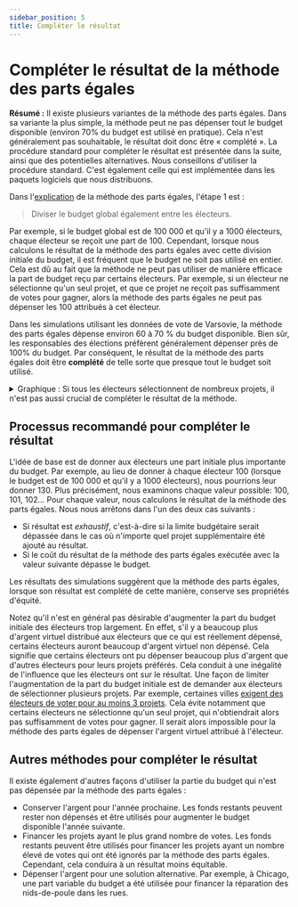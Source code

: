 ```yaml
---
sidebar_position: 5
title: Compléter le résultat
---
```



# Compléter le résultat de la méthode des parts égales

<div class="summary">
<b>Résumé :</b> Il existe plusieurs variantes de la méthode des parts égales. Dans sa variante la plus simple, la
méthode peut ne pas dépenser tout le budget disponible (environ 70% du budget est utilisé en pratique).
Cela n'est généralement pas souhaitable, le résultat doit donc être « complété ».
La procédure standard pour compléter le résultat est présentée dans la suite, ainsi que des potentielles alternatives.
Nous conseillons d'utiliser la procédure standard.
C'est également celle qui est implémentée dans les paquets logiciels que nous distribuons.
</div>

Dans l'[explication](../explanation) de la méthode des parts égales, l'étape 1 est :

> Diviser le budget global également entre les électeurs.

Par exemple, si le budget global est de <Currency>100 000</Currency> et qu'il y a 1000 électeurs, chaque électeur se
reçoit une part de <Currency>100</Currency>.
Cependant, lorsque nous calculons le résultat de la méthode des parts égales avec cette division initiale du budget,
il est fréquent que le budget ne soit pas utilisé en entier.
Cela est dû au fait que la méthode ne peut pas utiliser de manière efficace la part de budget reçu par certains électeurs.
Par exemple, si un électeur ne sélectionne qu'un seul projet, et que ce projet ne reçoit pas suffisamment de votes pour
gagner, alors la méthode des parts égales ne peut pas dépenser les <Currency>100</Currency> attribués à cet électeur.

Dans les simulations utilisant les données de vote de Varsovie, la méthode des parts égales dépense environ 60 à 70 %
du budget disponible.
Bien sûr, les responsables des élections préfèrent généralement dépenser près de 100% du budget.
Par conséquent, le résultat de la méthode des parts égales doit être **complété** de telle sorte que presque tout le
budget soit utilisé.

<details>
<summary><SemiBold>Graphique</SemiBold> : Si tous les électeurs sélectionnent de nombreux projets, il n'est pas aussi crucial de compléter le résultat de la méthode.</summary>

La raison pour laquelle la méthode des parts égales ne dépense souvent que 60 à 70 % du budget disponible est que
certains électeurs ne sélectionnent qu'un petit nombre de projets.
Cet effet peut être observé à l'aide de simulations basée sur les données de Varsovie (2020-22).

À Varsovie, les électeurs sont autorisés à sélectionner jusqu'à 15 projets dans leur district.
Nous pouvons simuler ce qui se serait passé si Varsovie avait aussi un nombre minimal de projets devant être sélectionnés.
Pour cela, nous ne prenons en compte que les électeurs qui ont voté pour suffisamment de projets.
De cette façon, nous pouvons simuler un minimum allant de 2, 3, 4, ..., 15.
Pour chaque minimum, nous pouvons vérifier quel pourcentage du budget est utilisé par la méthode des parts égales
lorsqu'elle est exécutée uniquement sur le sous-ensemble des électeurs ayant sélectionné au moins le nombre minimal de
projets.

Les résultats suggèrent qu'une fois que les électeurs sélectionnent au moins 8 projets, plus de 90 % du budget est utilisé.
<Datawrapper src="//datawrapper.dwcdn.net/BdRdK/" />
</details>

## Processus recommandé pour compléter le résultat

L'idée de base est de donner aux électeurs une part initiale plus importante du budget.
Par exemple, au lieu de donner à chaque électeur <Currency>100</Currency> (lorsque le budget est de <Currency>100 000</Currency>
et qu'il y a 1000 électeurs), nous pourrions leur donner <Currency>130</Currency>.
Plus précisément, nous examinons chaque valeur possible: <Currency>100</Currency>, <Currency>101</Currency>,
<Currency>102</Currency>...
Pour chaque valeur, nous calculons le résultat de la méthode des parts égales.
Nous nous arrêtons dans l'un des deux cas suivants :
* Si résultat est _exhaustif_, c'est-à-dire si la limite budgétaire serait dépassée dans le cas où n'importe quel projet supplémentaire été ajouté au résultat.
* Si le coût du résultat de la méthode des parts égales exécutée avec la valeur suivante dépasse le budget.

Les résultats des simulations suggèrent que la méthode des parts égales, lorsque son résultat est complété de cette
manière, conserve ses propriétés d'équité.

Notez qu'il n'est en général pas désirable d'augmenter la part du budget initiale des électeurs trop largement.
En effet, s'il y a beaucoup plus d'argent virtuel distribué aux électeurs que ce qui est réellement dépensé,
certains électeurs auront beaucoup d'argent virtuel non dépensé.
Cela signifie que certains électeurs ont pu dépenser beaucoup plus d'argent que d'autres électeurs pour leurs projets préférés.
Cela conduit à une inégalité de l'influence que les électeurs ont sur le résultat.
Une façon de limiter l'augmentation de la part du budget initiale est de demander aux électeurs de sélectionner plusieurs projets.
Par exemple, certaines villes [exigent des électeurs de voter pour au moins 3 projets](input-formats#minimum-number-of-approvals).
Cela évite notamment que certains électeurs ne sélectionne qu'un seul projet, qui n'obtiendrait alors pas suffisamment
de votes pour gagner.
Il serait alors impossible pour la méthode des parts égales de dépenser l'argent virtuel attribué à l'électeur.

## Autres méthodes pour compléter le résultat

Il existe également d'autres façons d'utiliser la partie du budget qui n'est pas dépensée par la méthode des parts égales :

* <SemiBold>Conserver l'argent pour l'année prochaine</SemiBold>. Les fonds restants peuvent rester non dépensés et être utilisés pour augmenter le budget disponible l'année suivante.
* <SemiBold>Financer les projets ayant le plus grand nombre de votes</SemiBold>. Les fonds restants peuvent être utilisés pour financer les projets ayant un nombre élevé de votes qui ont été ignorés par la méthode des parts égales. Cependant, cela conduira à un résultat moins équitable.
* <SemiBold>Dépenser l'argent pour une solution alternative</SemiBold>. Par exemple, à Chicago, une part variable du budget a été utilisée pour financer la réparation des nids-de-poule dans les rues.